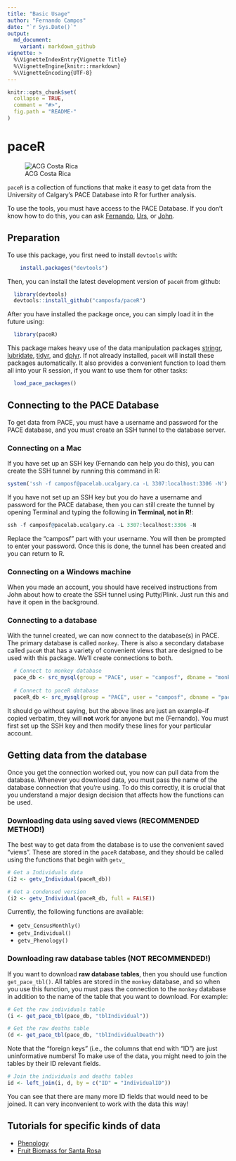 ```yaml
---
title: "Basic Usage"
author: "Fernando Campos"
date: "`r Sys.Date()`"
output:
  md_document:
    variant: markdown_github
vignette: >
  %\VignetteIndexEntry{Vignette Title}
  %\VignetteEngine{knitr::rmarkdown}
  %\VignetteEncoding{UTF-8}
---
```


```r
knitr::opts_chunk$set(
  collapse = TRUE,
  comment = "#>",
  fig.path = "README-"
)
```

# paceR

![ACG Costa Rica](ACG.jpg)

`paceR` is a collection of functions that make it easy to get data from the University of Calgary's PACE Database into R for further analysis.

To use the tools, you must have access to the PACE Database. If you don't know how to do this, you can ask [Fernando](mailto:facampos@ucalgary.ca), [Urs](mailto:urs.kalbitzer@ucalgary.ca), or [John](mailto:jaddicot@ucalgary.ca).


## Preparation

To use this package, you first need to install `devtools` with:

```r
    install.packages("devtools")
```

Then, you can install the latest development version of `paceR` from github:

```r
  library(devtools)
  devtools::install_github("camposfa/paceR")
```

After you have installed the package once, you can simply load it in the future using:

```r
  library(paceR)
```

This package makes heavy use of the data manipulation packages [stringr](http://cran.r-project.org/package=stringr), [lubridate](http://cran.r-project.org/package=lubridate), [tidyr](http://cran.r-project.org/package=tidyr), and [dplyr](http://cran.r-project.org/package=dplyr). If not already installed, `paceR` will install these packages automatically. It also provides a convenient function to load them all into your R session, if you want to use them for other tasks:

```r
  load_pace_packages()
```


## Connecting to the PACE Database

To get data from PACE, you must have a username and password for the PACE database, and you must create an SSH tunnel to the database server.

### Connecting on a Mac

If you have set up an SSH key (Fernando can help you do this), you can create the SSH tunnel by running this command in R:

```r
system('ssh -f camposf@pacelab.ucalgary.ca -L 3307:localhost:3306 -N')
```

If you have not set up an SSH key but you do have a username and password for the PACE database, then you can still create the tunnel by opening Terminal and typing the following __in Terminal, not in R!__:

```r
ssh -f camposf@pacelab.ucalgary.ca -L 3307:localhost:3306 -N
```

Replace the "camposf" part with your username. You will then be prompted to enter your password. Once this is done, the tunnel has been created and you can return to R.

### Connecting on a Windows machine

When you made an account, you should have received instructions from John about how to create the SSH tunnel using Putty/Plink. Just run this and have it open in the background.

### Connecting to a database

With the tunnel created, we can now connect to the database(s) in PACE. The primary database is called `monkey`. There is also a secondary database called `paceR` that has a variety of convenient views that are designed to be used with this package. We'll create connections to both.

```r
  # Connect to monkey database
  pace_db <- src_mysql(group = "PACE", user = "camposf", dbname = "monkey", password = NULL)
  
  # Connect to paceR database  
  paceR_db <- src_mysql(group = "PACE", user = "camposf", dbname = "paceR", password = NULL)
```

It should go without saying, but the above lines are just an example--if copied verbatim, they will **not** work for anyone but me (Fernando). You must first set up the SSH key and then modify these lines for your particular account.


## Getting data from the database

Once you get the connection worked out, you now can pull data from the database. Whenever you download data, you must pass the name of the database connection that you're using. To do this correctly, it is crucial that you understand a major design decision that affects how the functions can be used.


### Downloading data using saved views (RECOMMENDED METHOD!)

The best way to get data from the database is to use the convenient saved "views". These are stored in the `paceR` database, and they should be called using the functions that begin with `getv_`

```r
# Get a Individuals data
(i2 <- getv_Individual(paceR_db))

# Get a condensed version
(i2 <- getv_Individual(paceR_db, full = FALSE))
```

Currently, the following functions are available:

* `getv_CensusMonthly()`
* `getv_Individual()`
* `getv_Phenology()`


### Downloading raw database tables (NOT RECOMMENDED!)

If you want to download __raw database tables__, then you should use function `get_pace_tbl()`. All tables are stored in the `monkey` database, and so when you use this function, you must pass the connection to the `monkey` database in addition to the name of the table that you want to download. For example:

```r
# Get the raw individuals table
(i <- get_pace_tbl(pace_db, "tblIndividual"))

# Get the raw deaths table
(d <- get_pace_tbl(pace_db, "tblIndividualDeath"))
```

Note that the "foreign keys" (i.e., the columns that end with "ID") are just uninformative numbers! To make use of the data, you might need to join the tables by their ID relevant fields.

```r
# Join the individuals and deaths tables
id <- left_join(i, d, by = c("ID" = "IndividualID"))
```

You can see that there are many more ID fields that would need to be joined. It can very inconvenient to work with the data this way!


## Tutorials for specific kinds of data

* [Phenology](Phenology.md)
* [Fruit Biomass for Santa Rosa](BiomassSRgi.md)
